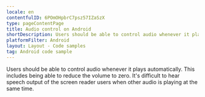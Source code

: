 ```yaml
---
locale: en
contentfulID: 6POmOHpbrC7psz57IZaSzX
type: pageContentPage
title: Audio control on Android
shortDescription: Users should be able to control audio whenever it plays automatically.
platformFilter: Android
layout: Layout - Code samples
tag: Android code sample
---
```


Users should be able to control audio whenever it plays automatically. This includes being able to reduce the volume to zero. It's difficult to hear speech output of the screen reader users when other audio is playing at the same time.

<CodeSample id="media-audio-control" locale="en" platform="android" />
